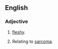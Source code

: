 ==English==

===Adjective===
{{en-adj|-}}

# {{pathology}} [[fleshy]].
# {{pathology}} Relating to [[sarcoma]].